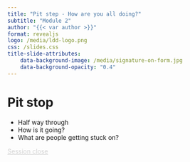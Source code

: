 ```yaml
---
title: "Pit step - How are you all doing?"
subtitle: "Module 2"
author: "{{< var author >}}"
format: revealjs
logo: /media/ldd-logo.png
css: /slides.css
title-slide-attributes:
    data-background-image: /media/signature-on-form.jpg
    data-background-opacity: "0.4"
---
```


# Pit stop

* Half way through
* How is it going? 
* What are people getting stuck on?

```{=html}
<div class="bottom-right">
    <a href="https://letsdodigital.org/learn/learn-python/module-2/6-session-close.html" style="color: lightgrey;">Session close</a>
</div>
```